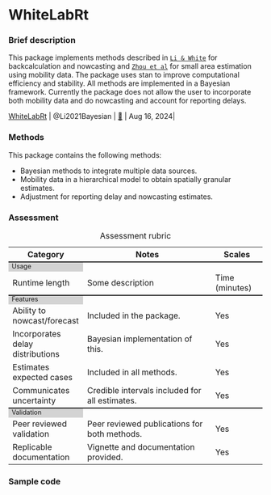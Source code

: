 # WhiteLabRt {#sec-top .unnumbered}


### Brief description

This package implements methods described in [`Li & White`](https://journals.plos.org/ploscompbiol/article?id=10.1371/journal.pcbi.1009210) for backcalculation and nowcasting and [`Zhou et al`](https://pubmed.ncbi.nlm.nih.gov/36048890/) for small area estimation using mobility data. The package uses stan to improve computational efficiency and stability. All methods are implemented in a Bayesian framework. Currently the package does not allow the user to incorporate both mobility data and do nowcasting and account for reporting delays.

| [WhiteLabRt](package_WhiteLabRt.qmd#sec-top) | @Li2021Bayesian | [🔗](https://github.com/cmilando/WhiteLabRt) | Aug 16, 2024|

### Methods

This package contains the following methods:

- Bayesian methods to integrate multiple data sources.
- Mobility data in a hierarchical model to obtain spatially granular estimates.
- Adjustment for reporting delay and nowcasting estimates.

### Assessment

```{=html}
<table>
    <caption>Assessment rubric</caption>
    <!---HEADING --->
    <tr style="border-top: none;">
      <th style="font-weight: bold; width: 20%">Category</th>
      <th style="font-weight: bold; width: 50%">Notes</th>
      <th style="font-weight: bold; width: 20%">Scales</th>
    </tr>
    
        <!------ SECTION 1: USAGE -------->
    <tr columnspan="3", style="background-color: lightgrey;border-top: 2px solid;margin-top: 1;margin-bottom: 1; line-height: 1;font-size: 0.8em;">
      <td> Usage </td>
    </tr>

    <tr>
        <td>Runtime length</td>
        <td>Some description</td>
        <td>
          Time (minutes)
        </td>
    </tr>
      
      <!------ SECTION 2: FEATURES -------->
    <tr columnspan="3", style="background-color: lightgrey;border-top: 2px solid;margin-top: 1;margin-bottom: 1; line-height: 1;font-size: 0.8em;">
      <td> Features </td>
    </tr>
        <tr>
        <td>Ability to nowcast/forecast</td>
        <td>Included in the package.</td>
        <td>
          Yes
                  </td>
    </tr>
                    <tr>
        <td>Incorporates delay distributions</td>
        <td>Bayesian implementation of this.</td>
        <td>
          Yes
        </td>
    </tr>
    
                        <tr>
        <td>Estimates expected cases </td>
        <td>Included in all methods.</td>
        <td>
          Yes
        </td>
    </tr>

                        <tr>
        <td>Communicates uncertainty</td>
        <td>Credible intervals included for all estimates.</td>
        <td>
Yes
        </td>
    </tr>

      <!------ SECTION 3: Validation -------->
    <tr columnspan="3", style="background-color: lightgrey;border-top: 2px solid;margin-top: 1;margin-bottom: 1; line-height: 1;font-size: 0.8em;">
      <td> Validation </td>
    </tr>
    
                        <tr>
        <td>Peer reviewed validation</td>
        <td>Peer reviewed publications for both methods.</td>
        <td>
          Yes
        </td>
    </tr>
    
                        <tr>
        <td>Replicable documentation</td>
        <td>Vignette and documentation provided.</td>
        <td>
          Yes
        </td>
    </tr>


</table>

```



### Sample code
